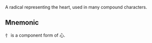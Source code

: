 A radical representing the heart, used in many compound characters.

## Mnemonic

忄 is a component form of 心.
